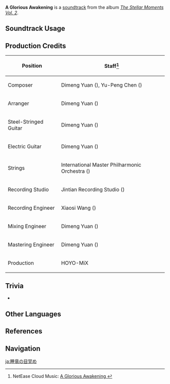 {{Soundtrack Infobox
|image          = The Stellar Moments Vol. 2.png
|album          = The Stellar Moments Vol. 2
|number         = 18
|featured       =
|featured2      =
|featured3      =
|featured_disc  =
|featured_disc2 =
|featured_disc3 =
|youtube_id     = OdQNtQUvcdM
|spotify_id     = 1UHzauqkXrR3itvRmzoJdq
|previous       = Tactician's Grit
|next           = Devotion of the Keeper
}}
'''A Glorious Awakening''' is a [[soundtrack]] from the album ''[[The Stellar Moments Vol. 2]]''.

==Soundtrack Usage==
{{Soundtrack Usage
|mediaoriginal = Character Demo;;Sangonomiya Kokomi
|quest     = 
|location  = 
|domain    = 
}}

==Production Credits==
{| class="wikitable"
! Position
! Staff<ref>NetEase Cloud Music: [https://music.163.com/#/song?id=1913532419 A Glorious Awakening {{zh|眠龙醒心}}]</ref>
|-
! Composer
| Dimeng Yuan ({{zh|苑迪萌}}), Yu-Peng Chen ({{zh|陈致逸}})
|-
! Arranger
| Dimeng Yuan ({{zh|苑迪萌}})
|-
! Steel-Stringed Guitar
| Dimeng Yuan ({{zh|苑迪萌}})
|-
! Electric Guitar
| Dimeng Yuan ({{zh|苑迪萌}})
|-
! Strings
| International Master Philharmonic Orchestra ({{zh|国际首席爱乐乐团}})
|-
! Recording Studio
| Jintian Recording Studio ({{zh|金田录音棚}})
|-
! Recording Engineer
| Xiaosi Wang ({{zh|王小四}})
|-
! Mixing Engineer
| Dimeng Yuan ({{zh|苑迪萌}})
|-
! Mastering Engineer
| Dimeng Yuan ({{zh|苑迪萌}})
|-
! Production
| HOYO-MiX
|}

==Trivia==
* {{Transclude|Tactician's Grit|KokomiLeitmotif|section=1}}

==Other Languages==
{{Other Languages
|en       = A Glorious Awakening
|zhs      = 眠龙醒心
|zhs_rm   = Miánlóng Xǐng Xīn
|zht      = 眠龍醒心
|zht_rm   = Miánlóng Xǐng Xīn
|zh_tl    = The Sleeping Dragon Awakens
|ja       = 睡竜の目覚め
|ja_rm    = Suiryuu no Mezame
|ja_tl    = Sleeping Dragon’s Awakening
}}

==References==
{{Reflist}}

==Navigation==
{{Soundtrack Navbox|The Stellar Moments}}

[[ja:睡竜の目覚め]]